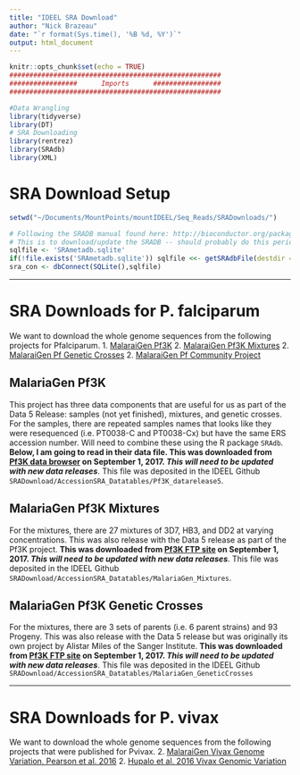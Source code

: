 ```yaml
---
title: "IDEEL SRA Download"
author: "Nick Brazeau"
date: "`r format(Sys.time(), '%B %d, %Y')`"
output: html_document
---
```

  
```r
knitr::opts_chunk$set(echo = TRUE)
#####################################################
#################      Imports      #################
#####################################################

#Data Wrangling
library(tidyverse)
library(DT)
# SRA Downloading
library(rentrez)
library(SRAdb)
library(XML)
```

# SRA Download Setup 


```r
setwd("~/Documents/MountPoints/mountIDEEL/Seq_Reads/SRADownloads/")

# Following the SRADB manual found here: http://bioconductor.org/packages/release/bioc/vignettes/SRAdb/inst/doc/SRAdb.pdf
# This is to download/update the SRADB -- should probably do this periodically
sqlfile <- 'SRAmetadb.sqlite'
if(!file.exists('SRAmetadb.sqlite')) sqlfile <<- getSRAdbFile(destdir = "~/Documents/MountPoints/mountIDEEL/Seq_Reads/SRADownloads/")
sra_con <- dbConnect(SQLite(),sqlfile)

```


----------


# SRA Downloads for P. falciparum 
We want to download the whole genome sequences from the following projects for Pfalciparum. 
  1. [MalaraiGen Pf3K](https://www.malariagen.net/apps/pf3k/release_3/index.html)
  2. [MalaraiGen Pf3K Mixtures](ftp://ngs.sanger.ac.uk/production/pf3k/release_5/pf3k_release_5_mixtures_metadata.txt)
  2. [MalaraiGen Pf Genetic Crosses](https://www.malariagen.net/apps/pf-crosses/1.0/#samples)
  2. [MalaraiGen Pf Community Project](https://www.malariagen.net/projects/p-falciparum-community-project)

## MalariaGen Pf3K
This project has three data components that are useful for us as part of the Data 5 Release: samples (not yet finished), mixtures, and genetic crosses. For the samples, there are repeated samples names that looks like they were resequenced (i.e. PT0038-C and PT0038-Cx) but have the same ERS accession number. Will need to combine these using the R package `SRAdb`. **Below, I am going to read in their data file. This was downloaded from [Pf3K data browser](https://www.malariagen.net/apps/pf3k/release_3/index.html) on September 1, 2017. _This will  need to be updated with new data releases_**. This file was deposited in the IDEEL Github `SRADownload/AccessionSRA_Datatables/Pf3K_datarelease5`.




## MalariaGen Pf3K Mixtures
For the mixtures, there are 27 mixtures of 3D7, HB3, and DD2 at varying concentrations. This was also release with the Data 5 release as part of the Pf3K project. **This was downloaded from [Pf3K FTP site](ftp://ngs.sanger.ac.uk/production/pf3k/release_5/pf3k_release_5_mixtures_metadata.txt) on September 1, 2017. _This will  need to be updated with new data releases_**. This file was deposited in the IDEEL Github `SRADownload/AccessionSRA_Datatables/MalariaGen_Mixtures`.

## MalariaGen Pf3K Genetic Crosses
For the mixtures, there are 3 sets of parents (i.e. 6 parent strains) and 93 Progeny. This was also release with the Data 5 release but was originally its own project by Alistar Miles of the Sanger Institute. **This was downloaded from [Pf3K FTP site](ftp://ngs.sanger.ac.uk/production/pf3k/release_5/pf3k_release_5_mixtures_metadata.txt) on September 1, 2017. _This will  need to be updated with new data releases_**.  This file was deposited in the IDEEL Github `SRADownload/AccessionSRA_Datatables/MalariaGen_GeneticCrosses`


----------

# SRA Downloads for P. vivax 
We want to download the whole genome sequences from the following projects that were published for Pvivax. 
  2. [MalaraiGen Vivax Genome Variation, Pearson et al. 2016](https://www.malariagen.net/apps/pvgv/index.html)
  2. [Hupalo et al. 2016 Vivax Genomic Variation](http://www.nature.com/ng/journal/v48/n8/abs/ng.3588.html?foxtrotcallback=true)



